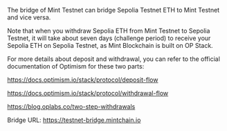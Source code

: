 The bridge of Mint Testnet can bridge Sepolia Testnet ETH to Mint Testnet and vice versa.


<Callout type="warning">
  Note that when you withdraw Sepolia ETH from Mint Testnet to Sepolia Testnet,
  it will take about seven days (challenge period) to receive your Sepolia ETH
  on Sepolia Testnet, as Mint Blockchain is built on OP Stack.
</Callout>

For more details about deposit and withdrawal, you can refer to the official documentation of Optimism for these two parts:

https://docs.optimism.io/stack/protocol/deposit-flow

https://docs.optimism.io/stack/protocol/withdrawal-flow

https://blog.oplabs.co/two-step-withdrawals

Bridge URL: https://testnet-bridge.mintchain.io
